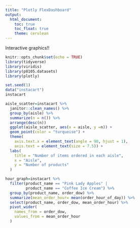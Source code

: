 ```yaml
---
title: "Plotly FlexDashboard"
output: 
  html_document:
    toc: true
    toc_float: true
    theme: cerulean
---
```


Interactive graphics!!

```r
knitr::opts_chunk$set(echo = TRUE)
library(tidyverse)
library(viridis)
library(p8105.datasets)
library(plotly)
```

```r
set.seed(1)
data("instacart")
instacart

aisle_scatter=instacart %>%
  janitor::clean_names() %>%
  group_by(aisle) %>%
  summarize(n = n()) %>%
  arrange(desc(n))
  ggplot(aisle_scatter, aes(x = aisle, y =n)) +
  geom_point(color = "turquoise") +
  theme(
    axis.text.x = element_text(angle = 90, hjust = 1), 
    axis.text = element_text(size = 7.5)) +
  labs(
    title = "Number of items ordered in each aisle",
    x = "Aisle",
    y = "Number of products"
  )
```

```r
hour_graph=instacart %>%
  filter(product_name == "Pink Lady Apples" | 
         product_name == "Coffee Ice Cream") %>%
  group_by(product_name, order_dow) %>%
  summarize(mean_order_hour= mean(order_hour_of_day)) %>%
  select(product_name, order_dow, mean_order_hour) %>%
  pivot_wider(
    names_from = order_dow,
    values_from = mean_order_hour
  ) 

```

